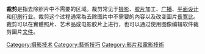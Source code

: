 {{Expand language|1=en|time=2020-10-02T03:06:37+00:00}}
'''裁剪'''是指去除照片中不需要的区域。裁剪常见于[[摄影|摄影]]、[[胶片|胶片]]加工、[[广播|广播]]、[[平面设计|平面设计]]和[[印刷|印刷]]行业。裁剪这个过程通常為去除图片中不需要的內容以及改变圖片[[長寬比_(影像)|長寬比]]。裁剪可以在實體照片、艺术品或电影胶片上进行，也可以通过使用图像编辑软件裁剪圖片[[電腦檔案|文件]]。

[[Category:摄影技术|Category:摄影技术]]
[[Category:藝術技巧|Category:藝術技巧]]
[[Category:影片和電影技術|Category:影片和電影技術]]